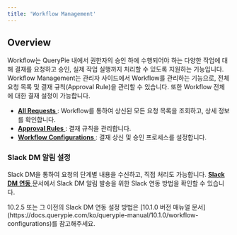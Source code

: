 ```yaml
---
title: 'Workflow Management'
---
```



## Overview

Workflow는 QueryPie 내에서 권한자의 승인 하에 수행되어야 하는 다양한 작업에 대해 결재를 요청하고 승인, 실제 작업 실행까지 처리할 수 있도록 지원하는 기능입니다. Workflow Management는 관리자 사이드에서 Workflow를 관리하는 기능으로, 전체 요청 목록 및 결재 규칙(Approval Rule)을 관리할 수 있습니다. 또한 Workflow 전체에 대한 결재 설정이 가능합니다.


* [ **All Requests** ](workflow-management/all-requests) : Workflow를 통하여 상신된 모든 요청 목록을 조회하고, 상세 정보를 확인합니다.
* [ **Approval Rules** ](workflow-management/approval-rules) : 결재 규칙을 관리합니다.
* [ **Workflow Configurations** ](workflow-management/workflow-configurations) : 결재 상신 및 승인 프로세스를 설정합니다.


### Slack DM 알림 설정

Slack DM을 통하여 요청의 단계별 내용을 수신하고, 직접 처리도 가능합니다. [ **Slack DM 연동** ](system/integrations/integrating-with-slack-dm) 문서에서 Slack DM 알림 발송을 위한 Slack 연동 방법을 확인할 수 있습니다.


<Callout type="info">
10.2.5 또는 그 이전의 Slack DM 연동 설정 방법은 [10.1.0 버전 매뉴얼 문서](https://docs.querypie.com/ko/querypie-manual/10.1.0/workflow-configurations)를 참고해주세요.
</Callout>

